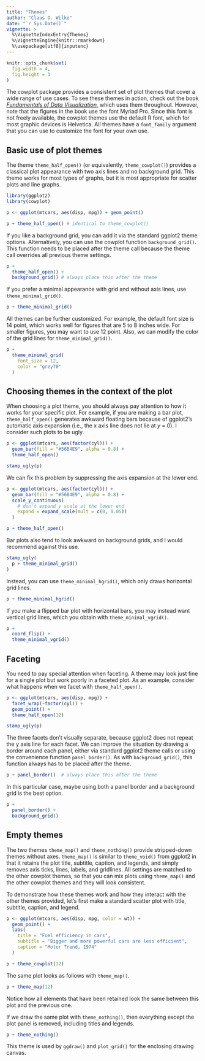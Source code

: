 ```yaml
---
title: "Themes"
author: "Claus O. Wilke"
date: "`r Sys.Date()`"
vignette: >
  %\VignetteIndexEntry{Themes}
  %\VignetteEngine{knitr::rmarkdown}
  %\usepackage[utf8]{inputenc}
---
```

```r
knitr::opts_chunk$set(
  fig.width = 4,
  fig.height = 3
)
```

The cowplot package provides a consistent set of plot themes that cover a wide range of use cases. To see these themes in action, check out the book [*Fundamentals of Data Visualization,*](https://serialmentor.com/dataviz) which uses them throughout. However, note that the figures in the book use the font Myriad Pro. Since this font is not freely available, the cowplot themes use the default R font, which for most graphic devices is Helvetica. All themes have a `font_family` argument that you can use to customize the font for your own use.

## Basic use of plot themes

The theme `theme_half_open()` (or equivalently, `theme_cowplot()`) provides a classical plot appearance with two axis lines and no background grid. This theme works for most types of graphs, but it is most appropriate for scatter plots and line graphs.

```r
library(ggplot2)
library(cowplot)

p <- ggplot(mtcars, aes(disp, mpg)) + geom_point()

p + theme_half_open() # identical to theme_cowplot()
```

If you like a background grid, you can add it via the standard ggplot2 theme options. Alternatively, you can use the cowplot function `background_grid()`. This function needs to be placed after the theme call because the theme call overrides all previous theme settings.

```r
p +
  theme_half_open() +
  background_grid() # always place this after the theme
```

If you prefer a minimal appearance with grid and without axis lines, use `theme_minimal_grid()`.

```r
p + theme_minimal_grid()
```

All themes can be further customized. For example, the default font size is 14 point, which works well for figures that are 5 to 8 inches wide. For smaller figures, you may want to use 12 point. Also, we can modify the color of the grid lines for `theme_minimal_grid()`.

```r
p +
  theme_minimal_grid(
    font_size = 12,
    color = "grey70"
  )
```

## Choosing themes in the context of the plot

When choosing a plot theme, you should always pay attention to how it works for your specific plot. For example, if you are making a bar plot, `theme_half_open()` generates awkward floating bars because of ggplot2's automatic axis expansion (i.e., the x axis line does not lie at *y* = 0). I consider such plots to be ugly.

```r
p <- ggplot(mtcars, aes(factor(cyl))) +
  geom_bar(fill = "#56B4E9", alpha = 0.8) +
  theme_half_open()

stamp_ugly(p)
```

We can fix this problem by suppressing the axis expansion at the lower end.

```r
p <- ggplot(mtcars, aes(factor(cyl))) +
  geom_bar(fill = "#56B4E9", alpha = 0.8) +
  scale_y_continuous(
    # don't expand y scale at the lower end
    expand = expand_scale(mult = c(0, 0.05))
  )

p + theme_half_open()
```

Bar plots also tend to look awkward on background grids, and I would recommend against this use.

```r
stamp_ugly(
  p + theme_minimal_grid()
)
```

Instead, you can use `theme_minimal_hgrid()`, which only draws horizontal grid lines.

```r
p + theme_minimal_hgrid()
```

If you make a flipped bar plot with horizontal bars, you may instead want vertical grid lines, which you obtain with `theme_minimal_vgrid()`.

```r
p +
  coord_flip() +
  theme_minimal_vgrid()
```

## Faceting

You need to pay special attention when faceting. A theme may look just fine for a single plot but work poorly in a faceted plot. As an example, consider what happens when we facet with `theme_half_open()`.

```r
p <- ggplot(mtcars, aes(disp, mpg)) +
  facet_wrap(~factor(cyl)) +
  geom_point() +
  theme_half_open(12)

stamp_ugly(p)
```

The three facets don't visually separate, because ggplot2 does not repeat the y axis line for each facet. We can improve the situation by drawing a border around each panel, either via standard ggplot2 theme calls or using the convenience function `panel_border()`. As with `background_grid()`, this function always has to be placed after the theme.

```r
p + panel_border()  # always place this after the theme
```

In this particular case, maybe using both a panel border and a background grid is the best option.

```r
p + 
  panel_border() +
  background_grid()
```

## Empty themes

The two themes `theme_map()` and `theme_nothing()` provide stripped-down themes without axes. `theme_map()` is similar to `theme_void()` from ggplot2 in that it retains the plot title, subtitle, caption, and legends, and simply removes axis ticks, lines, labels, and gridlines. All settings are matched to the other cowplot themes, so that you can mix plots using `theme_map()` and the other cowplot themes and they will look consistent.

To demonstrate how these themes work and how they interact with the other themes provided, let's first make a standard scatter plot with title, subtitle, caption, and legend.

```r
p <- ggplot(mtcars, aes(disp, mpg, color = wt)) +
  geom_point() +
  labs(
    title = "Fuel efficiency in cars",
    subtitle = "Bigger and more powerful cars are less efficient",
    caption = "Motor Trend, 1974"
  )

p + theme_cowplot(12)
```

The same plot looks as follows with `theme_map()`.
```r
p + theme_map(12)
```

Notice how all elements that have been retained look the same between this plot and the previous one.

If we draw the same plot with `theme_nothing()`, then everything except the plot panel is removed, including titles and legends.
```r
p + theme_nothing()
```

This theme is used by `ggdraw()` and `plot_grid()` for the enclosing drawing canvas.

